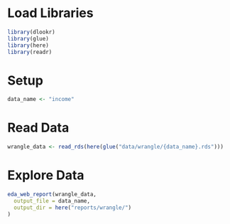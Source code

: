 # Load Libraries
```r
library(dlookr)
library(glue)
library(here)
library(readr)
```

# Setup
```r
data_name <- "income"
```

# Read Data
```r
wrangle_data <- read_rds(here(glue("data/wrangle/{data_name}.rds")))
```

# Explore Data
```r
eda_web_report(wrangle_data, 
  output_file = data_name,
  output_dir = here("reports/wrangle/")
)
```
